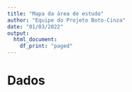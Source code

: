```yaml
---
title: "Mapa da área de estudo"
author: "Equipe do Projeto Boto-Cinza"
date: "01/03/2022"
output:
  html_document:
    df_print: "paged"
---
```



# Dados {.tabset .tabset-pills .tabset-fade}
```r


```

